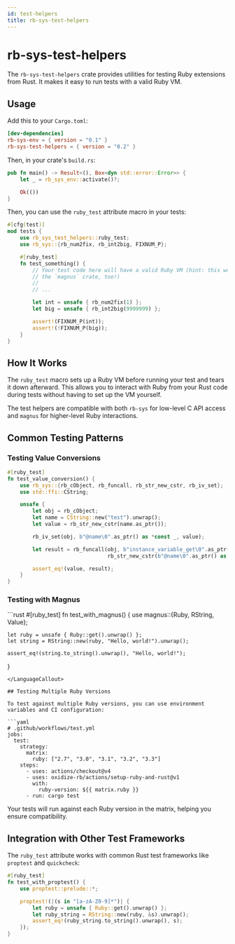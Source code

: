 ```yaml
---
id: test-helpers
title: rb-sys-test-helpers
---
```



# rb-sys-test-helpers

The `rb-sys-test-helpers` crate provides utilities for testing Ruby extensions from Rust. It makes it easy to run tests
with a valid Ruby VM.

## Usage

Add this to your `Cargo.toml`:

```toml
[dev-dependencies]
rb-sys-env = { version = "0.1" }
rb-sys-test-helpers = { version = "0.2" }
```

Then, in your crate's `build.rs`:

```rust
pub fn main() -> Result<(), Box<dyn std::error::Error>> {
    let _ = rb_sys_env::activate()?;

    Ok(())
}
```

Then, you can use the `ruby_test` attribute macro in your tests:

```rust
#[cfg(test)]
mod tests {
    use rb_sys_test_helpers::ruby_test;
    use rb_sys::{rb_num2fix, rb_int2big, FIXNUM_P};

    #[ruby_test]
    fn test_something() {
        // Your test code here will have a valid Ruby VM (hint: this works with
        // the `magnus` crate, too!)
        //
        // ...

        let int = unsafe { rb_num2fix(1) };
        let big = unsafe { rb_int2big(9999999) };

        assert!(FIXNUM_P(int));
        assert!(!FIXNUM_P(big));
    }
}
```

## How It Works

The `ruby_test` macro sets up a Ruby VM before running your test and tears it down afterward. This allows you to
interact with Ruby from your Rust code during tests without having to set up the VM yourself.

The test helpers are compatible with both `rb-sys` for low-level C API access and `magnus` for higher-level Ruby
interactions.

## Common Testing Patterns

### Testing Value Conversions

```rust
#[ruby_test]
fn test_value_conversion() {
    use rb_sys::{rb_cObject, rb_funcall, rb_str_new_cstr, rb_iv_set};
    use std::ffi::CString;

    unsafe {
        let obj = rb_cObject;
        let name = CString::new("test").unwrap();
        let value = rb_str_new_cstr(name.as_ptr());

        rb_iv_set(obj, b"@name\0".as_ptr() as *const _, value);

        let result = rb_funcall(obj, b"instance_variable_get\0".as_ptr() as *const _, 1,
                                rb_str_new_cstr(b"@name\0".as_ptr() as *const _));

        assert_eq!(value, result);
    }
}
```

### Testing with Magnus

<LanguageCallout language="rust" title="Using Magnus in Tests">
```rust
#[ruby_test]
fn test_with_magnus() {
    use magnus::{Ruby, RString, Value};

    let ruby = unsafe { Ruby::get().unwrap() };
    let string = RString::new(ruby, "Hello, world!").unwrap();

    assert_eq!(string.to_string().unwrap(), "Hello, world!");
}
```
</LanguageCallout>

## Testing Multiple Ruby Versions

To test against multiple Ruby versions, you can use environment variables and CI configuration:

```yaml
# .github/workflows/test.yml
jobs:
  test:
    strategy:
      matrix:
        ruby: ["2.7", "3.0", "3.1", "3.2", "3.3"]
    steps:
      - uses: actions/checkout@v4
      - uses: oxidize-rb/actions/setup-ruby-and-rust@v1
        with:
          ruby-version: ${{ matrix.ruby }}
      - run: cargo test
```

Your tests will run against each Ruby version in the matrix, helping you ensure compatibility.

## Integration with Other Test Frameworks

The `ruby_test` attribute works with common Rust test frameworks like `proptest` and `quickcheck`:

```rust
#[ruby_test]
fn test_with_proptest() {
    use proptest::prelude::*;

    proptest!(|(s in "[a-zA-Z0-9]*")| {
        let ruby = unsafe { Ruby::get().unwrap() };
        let ruby_string = RString::new(ruby, &s).unwrap();
        assert_eq!(ruby_string.to_string().unwrap(), s);
    });
}
```